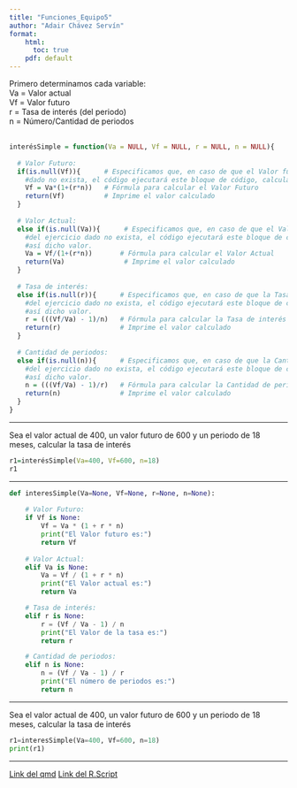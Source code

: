 ```yaml
---
title: "Funciones_Equipo5"
author: "Adair Chávez Servín"
format: 
    html: 
      toc: true
    pdf: default
---
```


Primero determinamos cada variable: </br>
Va = Valor actual </br>
Vf = Valor futuro </br>
r = Tasa de interés (del periodo) </br>
n = Número/Cantidad de periodos </br>
</br>

```r
interésSimple = function(Va = NULL, Vf = NULL, r = NULL, n = NULL){
  
  # Valor Futuro:
  if(is.null(Vf)){      # Especificamos que, en caso de que el Valor futuro del ejercicio 
    #dado no exista, el código ejecutará este bloque de código, calculando así dicho valor.
    Vf = Va*(1+(r*n))   # Fórmula para calcular el Valor Futuro
    return(Vf)          # Imprime el valor calculado
  }
  
  # Valor Actual:
  else if(is.null(Va)){      # Especificamos que, en caso de que el Valor actual 
    #del ejercicio dado no exista, el código ejecutará este bloque de código, calculando 
    #así dicho valor.
    Va = Vf/(1+(r*n))       # Fórmula para calcular el Valor Actual
    return(Va)               # Imprime el valor calculado
  }
  
  # Tasa de interés:
  else if(is.null(r)){      # Especificamos que, en caso de que la Tasa de interés 
    #del ejercicio dado no exista, el código ejecutará este bloque de código, calculando 
    #así dicho valor.
    r = (((Vf/Va) - 1)/n)   # Fórmula para calcular la Tasa de interés
    return(r)               # Imprime el valor calculado
  }
  
  # Cantidad de periodos:
  else if(is.null(n)){      # Especificamos que, en caso de que la Cantidad de periodos 
    #del ejercicio dado no exista, el código ejecutará este bloque de código, calculando 
    #así dicho valor.
    n = (((Vf/Va) - 1)/r)   # Fórmula para calcular la Cantidad de periodos
    return(n)               # Imprime el valor calculado
  }
}
```

---

Sea el valor actual de 400, un valor futuro de 600 y un periodo de 18 meses, calcular la tasa de interés

```r
r1=interésSimple(Va=400, Vf=600, n=18)
r1
```

---

```python
def interesSimple(Va=None, Vf=None, r=None, n=None):
    
    # Valor Futuro:
    if Vf is None:
        Vf = Va * (1 + r * n)
        print("El Valor futuro es:")
        return Vf
    
    # Valor Actual:
    elif Va is None:
        Va = Vf / (1 + r * n)
        print("El Valor actual es:")
        return Va

    # Tasa de interés:
    elif r is None:
        r = (Vf / Va - 1) / n
        print("El Valor de la tasa es:")
        return r

    # Cantidad de periodos:
    elif n is None:
        n = (Vf / Va - 1) / r
        print("El número de periodos es:")
        return n
```

---

Sea el valor actual de 400, un valor futuro de 600 y un periodo de 18 meses, calcular la tasa de interés

```python
r1=interesSimple(Va=400, Vf=600, n=18)
print(r1)
```

---

[Link del qmd](index.qmd)
[Link del R.Script](index.R)



